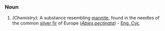 ===Noun===
#''(Chemistry):'' A substance resembling [[mannite]], found in the needles of the common [[silver fir]] of Europe (''[[Abies pectinata]]'') - [[Eng. Cyc]]